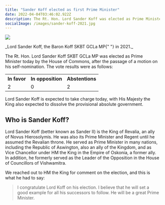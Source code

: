 ```yaml
---
title: "Sander Koff elected as first Prime Minister"
date: 2022-04-04T03:46:02.922Z
description: The Rt. Hon. Lord Sander Koff was elected as Prime Minister today by the House of Commons, after the passage of a motion on his self-nomination. The...
socialImage: /images/sander-koff-2021.jpg
---
```


<div class="text-center">
  <div>
    <img class="mx-auto" src="/images/sander-koff-2021.jpg"></img>
  </div>
  <p>
    _Lord Sander Koff, the Baron Koff <span class="text-sm">SKBT GCLa MP</span>{" "}
    in 2021._
  </p>
</div>

The Rt. Hon. Lord Sander Koff <span class="text-sm">SKBT GCLa MP</span> was elected as Prime Minister today by the House of Commons, after the passage of a motion on his self-nomination. The vote results were as follows:

<table>
  <tr>
    <th>In favor</th>
    <th>In opposition</th>
    <th>Abstentions</th>
  </tr>
  <tr>
    <td>2</td>
    <td>0</td>
    <td>2</td>
  </tr>
</table>

Lord Sander Koff is expected to take charge today, with His Majesty the King also expected to dissolve the provisional absolute government.

## Who is Sander Koff?

Lord Sander Koff (better known as Sander II) is the King of Revalia, an ally of Novus Hierosolymis. He was also its Prime Minister and Regent until he assumed the Revalian throne. He served as Prime Minister in many nations, including the Republic of Aswington, also an ally of the Kingdom, and as Vice Chancellor under HM the King in the Empire of Oskonia, a former ally. In addition, he formerly served as the Leader of the Opposition in the House of Councillors of Vishwamitra.

We reached out to HM the King for comment on the election, and this is what he had to say:

> I congratulate Lord Koff on his election. I believe that he will set a good example for all his successors to follow. He will be a great Prime Minister.
